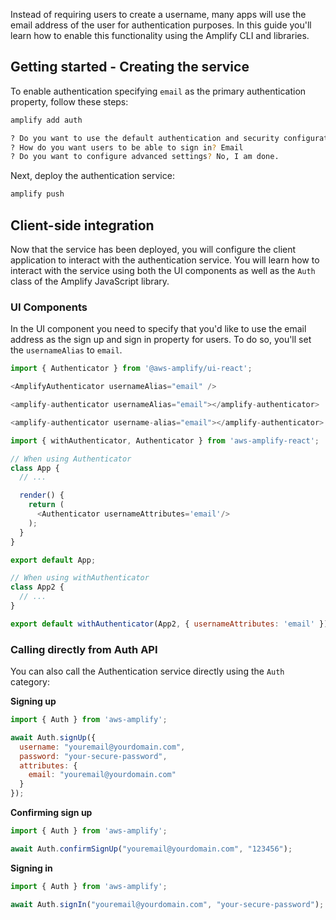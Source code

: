 Instead of requiring users to create a username, many apps will use the email address of the user for authentication purposes. In this guide you'll learn how to enable this functionality using the Amplify CLI and libraries.

## Getting started - Creating the service

To enable authentication specifying `email` as the primary authentication property, follow these steps:

```sh
amplify add auth

? Do you want to use the default authentication and security configuration? Default configuration
? How do you want users to be able to sign in? Email
? Do you want to configure advanced settings? No, I am done.
```

Next, deploy the authentication service:

```sh
amplify push
```

## Client-side integration

Now that the service has been deployed, you will configure the client application to interact with the authentication service. You will learn how to interact with the service using both the UI components as well as the `Auth` class of the Amplify JavaScript library.

### UI Components

In the UI component you need to specify that you'd like to use the email address as the sign up and sign in property for users. To do so, you'll set the `usernameAlias` to `email`.

<BlockSwitcher>

<Block name="React">

```js
import { Authenticator } from '@aws-amplify/ui-react';

<AmplifyAuthenticator usernameAlias="email" />
```
</Block>

<Block name="Angular">

```js
<amplify-authenticator usernameAlias="email"></amplify-authenticator>
```

</Block>

<Block name="Vue">

```js
<amplify-authenticator username-alias="email"></amplify-authenticator>
```

</Block>

<Block name="React Native">

```js
import { withAuthenticator, Authenticator } from 'aws-amplify-react';

// When using Authenticator
class App {
  // ...

  render() {
    return (
      <Authenticator usernameAttributes='email'/>
    );
  }
}

export default App;

// When using withAuthenticator
class App2 {
  // ...
}

export default withAuthenticator(App2, { usernameAttributes: 'email' });
```

</Block>

</BlockSwitcher>

### Calling directly from Auth API

You can also call the Authentication service directly using the `Auth` category:

**Signing up**

```js
import { Auth } from 'aws-amplify';

await Auth.signUp({
  username: "youremail@yourdomain.com",
  password: "your-secure-password",
  attributes: {
    email: "youremail@yourdomain.com"
  }
});
```

**Confirming sign up**

```js
import { Auth } from 'aws-amplify';

await Auth.confirmSignUp("youremail@yourdomain.com", "123456");
```

**Signing in**

```js
import { Auth } from 'aws-amplify';

await Auth.signIn("youremail@yourdomain.com", "your-secure-password");
```